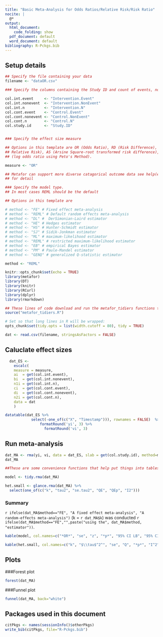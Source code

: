 ```yaml
---
title: "Basic Meta-Analysis for Odds Ratios/Relative Risk/Risk Ratio"
nocite: |
  @*
output:
  html_document:
    code_folding: show
  pdf_document: default
  word_document: default
bibliography: R-Pckgs.bib
---
```


## Setup details
```r

## Specify the file containing your data
filename <- "dataOR.csv"

### Specify the columns containing the Study ID and count of events, non-events, and n for control and intervention within the file

col.int.event     <- "Intervention.Event"
col.int.nonevent  <- "Intervention.NonEvent"
col.int.n         <- "Intervention.N"
col.cont.event    <- "Control.Event"
col.cont.nonevent <- "Control.NonEvent"
col.cont.n        <- "Control.N"
col.study.id      <- "Study.ID"


### Specify the effect size measure

## Options in this template are OR (Odds Ratio), RD (Risk Difference), RR (log
## Relative Risk), AS (Arsine Square-root transformed risk difference), and PETO
## (log odds ratio using Peto's Method).

measure <- "OR"

## Metafor can support more diverse catagorical outcome data see help(escalc)
## for detail

### Specify the model type. 
## In most cases REML should be the default

## Options in this template are 

# method <- "FE" # Fixed effect meta-analysis
# method <- "REML" # Default random effects meta-analysis
# method <- "DL" #  DerSimonian-Laird estimator
# method <- "HE" # Hedges estimator
# method <- "HS" # Hunter-Schmidt estimator
# method <- "SJ" # Sidik-Jonkman estimator
# method <- "ML" # maximum-likelihood estimator
# method <- "REML" # restricted maximum-likelihood estimator
# method <- "EB" # empirical Bayes estimator
# method <- "PM" # Paule-Mandel estimator
# method <- "GENQ" # generalized Q-statistic estimator

method <- "REML"

```


```r
knitr::opts_chunk$set(echo = TRUE)
library(metafor)
library(DT)
library(knitr)
library(RCurl)
library(dplyr)
library(rmarkdown)

## These lines of code download and run the metafor_tidiers functions that implement broom type tidy data functions for rma objects
source("metafor_tidiers.R")

# Set so that long lines in R will be wrapped:
opts_chunk$set(tidy.opts = list(width.cutoff = 80), tidy = TRUE)

```

```r
dat <- read.csv(filename, stringsAsFactors = FALSE)
```

## Caluclate effect sizes
```r
  dat_ES <-
    escalc(
    measure = measure,
    ai  = get(col.int.event),
    bi  = get(col.int.nonevent),  
    n1i = get(col.int.n),  
    ci  = get(col.cont.event),
    di  = get(col.cont.nonevent),  
    n2i = get(col.cont.n),  
    data = dat
    )
```

```r
datatable(dat_ES %>% 
            select(-one_of(c("X", "Timestamp"))), rownames = FALSE)  %>% 
                formatRound('yi', 3) %>% 
                  formatRound('vi', 3)
```


## Run meta-analysis
```r
dat_MA <- rma(yi, vi, data = dat_ES, slab = get(col.study.id), method=method)
dat_MA
```

```r
##These are some convenience functions that help put things into tables for easier interpretation.

model <- tidy.rma(dat_MA)

het.small <- glance.rma(dat_MA) %>% 
  select(one_of(c("k", "tau2", "se.tau2", "QE", "QEp", "I2")))

```


### Summary

`r ifelse(dat_MA$method=="FE", "A fixed effect meta-analysis", "A random-effects meta-analysis")` (k = `r dat_MA$k`) was conducted `r ifelse(dat_MA$method=="FE","",paste("using the", dat_MA$method, "estimator"))`.


```r
kable(model, col.names=c("*OR*", "se", "z", "*p*", "95% CI LB", "95% CI UB"), row.names=FALSE, digits = 3, caption="Effect Size")
```


```r
kable(het.small, col.names=c("k", "$\\tau$^2^", "se", "Q", "*p*", "I^2^"), digits = 3, caption="Heterogeneity")
```

## Plots
###Forest plot
```r
forest(dat_MA)
```

###Funnel plot
```r
funnel(dat_MA, back="white")
```

## Packages used in this document
```r
citPkgs <- names(sessionInfo()$otherPkgs)
write_bib(citPkgs, file="R-Pckgs.bib")
```